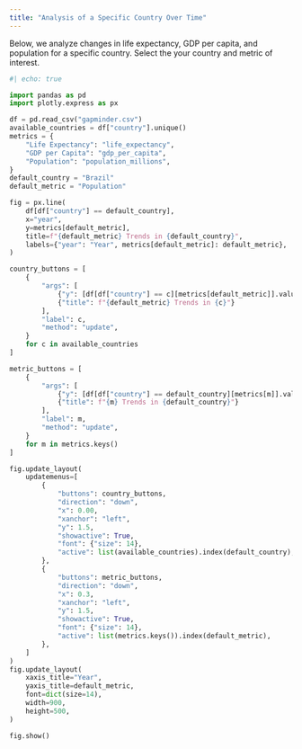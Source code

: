 ```yaml
---
title: "Analysis of a Specific Country Over Time"
---
```


Below, we analyze changes in life expectancy, GDP per capita, and population for a specific country. Select the your country and metric of interest. 

```python
#| echo: true

import pandas as pd
import plotly.express as px

df = pd.read_csv("gapminder.csv")
available_countries = df["country"].unique()  
metrics = {
    "Life Expectancy": "life_expectancy",
    "GDP per Capita": "gdp_per_capita",
    "Population": "population_millions",
}
default_country = "Brazil"
default_metric = "Population"

fig = px.line(
    df[df["country"] == default_country],
    x="year",
    y=metrics[default_metric],
    title=f"{default_metric} Trends in {default_country}",
    labels={"year": "Year", metrics[default_metric]: default_metric},
)

country_buttons = [
    {
        "args": [
            {"y": [df[df["country"] == c][metrics[default_metric]].values]},
            {"title": f"{default_metric} Trends in {c}"}
        ],
        "label": c,
        "method": "update",
    }
    for c in available_countries
]

metric_buttons = [
    {
        "args": [
            {"y": [df[df["country"] == default_country][metrics[m]].values]},
            {"title": f"{m} Trends in {default_country}"}
        ],
        "label": m,
        "method": "update",
    }
    for m in metrics.keys()
]

fig.update_layout(
    updatemenus=[
        {
            "buttons": country_buttons,
            "direction": "down",
            "x": 0.00,  
            "xanchor": "left",
            "y": 1.5,  
            "showactive": True,
            "font": {"size": 14},
            "active": list(available_countries).index(default_country), 
        },
        {
            "buttons": metric_buttons,
            "direction": "down",
            "x": 0.3,  
            "xanchor": "left",
            "y": 1.5,  
            "showactive": True,
            "font": {"size": 14},
            "active": list(metrics.keys()).index(default_metric),  
        },
    ]
)
fig.update_layout(
    xaxis_title="Year",
    yaxis_title=default_metric,
    font=dict(size=14),
    width=900,
    height=500,
)

fig.show()

```